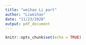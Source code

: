 ```yaml
---
title: "weihao Li part"
author: "Liweihao"
date: "11/23/2020"
output: pdf_document
---
```


```r
knitr::opts_chunk$set(echo = TRUE)
```
